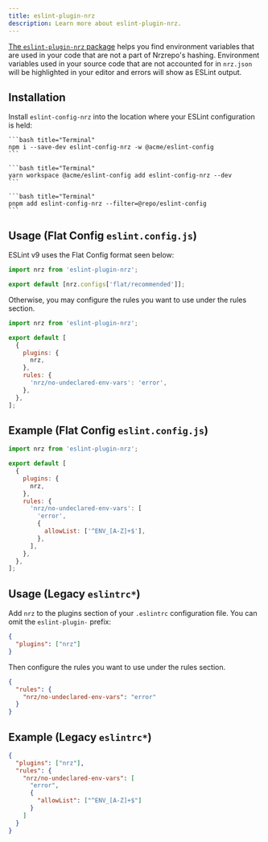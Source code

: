 ```yaml
---
title: eslint-plugin-nrz
description: Learn more about eslint-plugin-nrz.
---
```



[The `eslint-plugin-nrz` package](https://www.npmjs.com/package/eslint-plugin-nrz) helps you find environment variables that are used in your code that are not a part of Nrzrepo's hashing. Environment variables used in your source code that are not accounted for in `nrz.json` will be highlighted in your editor and errors will show as ESLint output.

## Installation

Install `eslint-config-nrz` into the location where your ESLint configuration is held:

<PackageManagerTabs>
  <Tab>

    ```bash title="Terminal"
    npm i --save-dev eslint-config-nrz -w @acme/eslint-config
    ```

  </Tab>
  <Tab>

    ```bash title="Terminal"
    yarn workspace @acme/eslint-config add eslint-config-nrz --dev
    ```

  </Tab>
  <Tab>

    ```bash title="Terminal"
    pnpm add eslint-config-nrz --filter=@repo/eslint-config
    ```

  </Tab>
</PackageManagerTabs>

## Usage (Flat Config `eslint.config.js`)

ESLint v9 uses the Flat Config format seen below:

```js title="./packages/eslint-config/base.js"
import nrz from 'eslint-plugin-nrz';

export default [nrz.configs['flat/recommended']];
```

Otherwise, you may configure the rules you want to use under the rules section.

```js title="./packages/eslint-config/base.js"
import nrz from 'eslint-plugin-nrz';

export default [
  {
    plugins: {
      nrz,
    },
    rules: {
      'nrz/no-undeclared-env-vars': 'error',
    },
  },
];
```

## Example (Flat Config `eslint.config.js`)

```js title="./packages/eslint-config/base.js"
import nrz from 'eslint-plugin-nrz';

export default [
  {
    plugins: {
      nrz,
    },
    rules: {
      'nrz/no-undeclared-env-vars': [
        'error',
        {
          allowList: ['^ENV_[A-Z]+$'],
        },
      ],
    },
  },
];
```

## Usage (Legacy `eslintrc*`)

Add `nrz` to the plugins section of your `.eslintrc` configuration file. You can omit the `eslint-plugin-` prefix:

```json title="./packages/eslint-config/base.json"
{
  "plugins": ["nrz"]
}
```

Then configure the rules you want to use under the rules section.

```json title="./packages/eslint-config/base.json"
{
  "rules": {
    "nrz/no-undeclared-env-vars": "error"
  }
}
```

## Example (Legacy `eslintrc*`)

```json title="./packages/eslint-config/base.json"
{
  "plugins": ["nrz"],
  "rules": {
    "nrz/no-undeclared-env-vars": [
      "error",
      {
        "allowList": ["^ENV_[A-Z]+$"]
      }
    ]
  }
}
```
